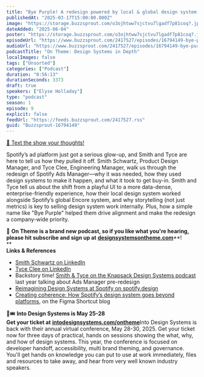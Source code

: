 ```yaml
---
title: "Bye Purple! A redesign powered by local & global design system layers at Spotify, with Smith Schwartz & Tyce Clee — #09"
publishedAt: "2025-03-17T15:00:00.000Z"
image: "https://storage.buzzsprout.com/o3ojhtww7sjctvu7lgadf7p81coq?.jpg"
dateAdded: "2025-06-04"
poster: "https://storage.buzzsprout.com/o3ojhtww7sjctvu7lgadf7p81coq?.jpg"
episodeUrl: "https://www.buzzsprout.com/2417527/episodes/16794149-bye-purple-a-redesign-powered-by-local-global-design-system-layers-at-spotify-with-smith-schwartz-tyce-clee-09.mp3"
audioUrl: "https://www.buzzsprout.com/2417527/episodes/16794149-bye-purple-a-redesign-powered-by-local-global-design-system-layers-at-spotify-with-smith-schwartz-tyce-clee-09.mp3"
podcastTitle: "On Theme: Design Systems in Depth"
localImages: false
tags: ["Unsorted"]
categories: ["Podcast"]
duration: "0:56:13"
durationSeconds: 3373
draft: true
speakers: ["Elyse Holladay"]
type: "podcast"
season: 1
episode: 9
explicit: false
feedUrl: "https://feeds.buzzsprout.com/2417527.rss"
guid: "Buzzsprout-16794149"
---
```

[📲 Text the show your thoughts!](https://www.buzzsprout.com/twilio/text_messages/2417527/open_sms)

Spotify’s ad platform just got a serious glow-up, and Smith and Tyce are here to tell us how they pulled it off. Smith Schwartz, Product Design Manager, and Tyce Clee, Engineering Manager, walk us through the redesign of Spotify Ads Manager—why it was needed, how they used design systems to make it happen, and what it took to get buy-in. Smith and Tyce tell us about the shift from a playful UI to a more data-dense, enterprise-friendly experience, how their local design system worked alongside Spotify’s global Encore system, and why storytelling (not just metrics) is key to selling design system work internally. Plus, how a simple name like "Bye Purple" helped them drive alignment and make the redesign a company-wide priority.

💖 **On Theme is a brand new podcast, so if you like what you're hearing, please hit subscribe and sign up at** [**designsystemsontheme.com**](http://designsystemsontheme.com/)**!  
**  
**Links & References**

-   [Smith Schwartz on LinkedIn](https://www.linkedin.com/in/smithschwartz/)
-   [Tyce Clee on LinkedIn](https://www.linkedin.com/in/iamtyce/)
-   Backstory time! [Smith & Tyce on the Knapsack Design Systems podcast](https://open.spotify.com/episode/3NkdXAdx5ZUXL0vAqImtey) last year talking about Ads Manager pre-redesign
-   [Reimagining Design Systems at Spotify on spotify.design](https://spotify.design/article/reimagining-design-systems-at-spotify)
-   [Creating coherence: How Spotify’s design system goes beyond platforms](https://www.figma.com/blog/creating-coherence-how-spotifys-design-system-goes-beyond-platforms/), on the Figma Shortcut blog

🎨🎟️ **Into Design Systems is May 25-28  
Get your ticket at** [**intodesignsystems.com/ontheme**](http://intodesignsystems.com/ontheme)Into Design Systems is back with their annual virtual conference, May 28-30, 2025. Get your ticket now for three days of practical, hands on sessions showing the what, why, and how of design systems. This year, the conference is focused on developer handoff, accessibility, multi brand theming, and governance. You'll get hands on knowledge you can put to use at work immediately, files and resources to take away, and hear from very well known industry speakers.
